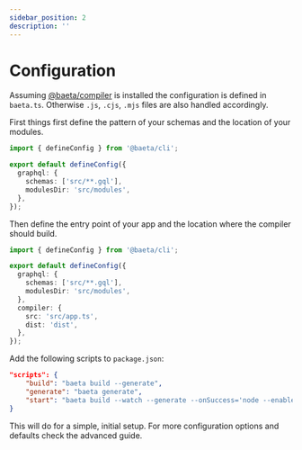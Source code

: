```yaml
---
sidebar_position: 2
description: ''
---
```


# Configuration

Assuming [@baeta/compiler](https://www.npmjs.com/package/@baeta/compiler) is installed the configuration is defined in `baeta.ts`.
Otherwise `.js`, `.cjs`, `.mjs` files are also handled accordingly.

First things first define the pattern of your schemas and the location of your modules.

```typescript
import { defineConfig } from '@baeta/cli';

export default defineConfig({
  graphql: {
    schemas: ['src/**.gql'],
    modulesDir: 'src/modules',
  },
});
```

Then define the entry point of your app and the location where the compiler should build.

```typescript
import { defineConfig } from '@baeta/cli';

export default defineConfig({
  graphql: {
    schemas: ['src/**.gql'],
    modulesDir: 'src/modules',
  },
  compiler: {
    src: 'src/app.ts',
    dist: 'dist',
  },
});
```

Add the following scripts to `package.json`:

```json
"scripts": {
    "build": "baeta build --generate",
    "generate": "baeta generate",
    "start": "baeta build --watch --generate --onSuccess='node --enable-source-maps dist/app.js'"
}
```

This will do for a simple, initial setup. For more configuration options and defaults check the advanced guide.
